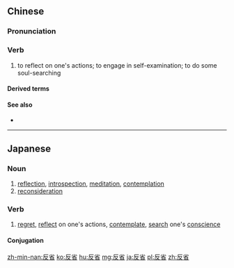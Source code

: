 ==Chinese==
{{zh-forms}}

===Pronunciation===
{{zh-pron
|m=fǎnxǐng
|c=faan2 sing2
|h=pfs=fán-sén
|mn=hoán-séⁿ/hoán-séng/hoán-séng
|cat=v
}}

===Verb===
{{zh-verb}}

# to reflect on one's actions; to engage in self-examination; to do some soul-searching

====Derived terms====
{{zh-der|自我反省}}

====See also====
* {{zh-l|反思}}

----

==Japanese==
{{ja-kanjitab|はん|せい|yomi=o}}

===Noun===
{{ja-noun|はんせい}}

# [[reflection]], [[introspection]], [[meditation]], [[contemplation]]
# [[reconsideration]]

===Verb===
{{ja-verb-suru|はんせい}}

# [[regret]], [[reflect]] on one's actions, [[contemplate]], [[search]] one's [[conscience]]

====Conjugation====
{{ja-suru|反省|はんせい|hansei}}

[[zh-min-nan:反省]]
[[ko:反省]]
[[hu:反省]]
[[mg:反省]]
[[ja:反省]]
[[pl:反省]]
[[zh:反省]]